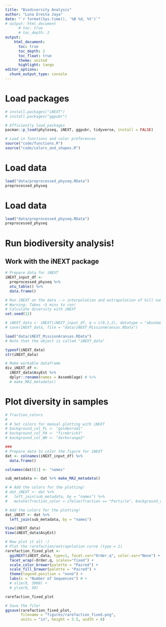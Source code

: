 ```yaml
---
title: "Biodiversity Analysis"
author: "Luna Eresta Jaya"
date: "`r format(Sys.time(), '%B %d, %Y')`"
# output: html_document
      # toc: true
      # toc_depth: 2
output:
    html_document:
      toc: true
      toc_depth: 2
      toc_float: true
      theme: united
      highlight: tango
editor_options: 
  chunk_output_type: console
---
```


# Load packages
```r
# install.packages("iNEXT")
# install.packages("ggpubr")

# Efficiently load packages
pacman::p_load(phyloseq, iNEXT, ggpubr, tidyverse, install = FALSE)

# Load in functions and color preferences
source("code/functions.R")
source("code/colors_and_shapes.R")
```


# Load data
```r
load("data/preprocessed_physeq.RData")
preprocessed_physeq
```


# Load data
```r
load("data/preprocessed_physeq.RData")
preprocessed_physeq
```


# Run biodiversity analysis!
## Work with the iNEXT package
```r
# Prepare data for iNEXT
iNEXT_input_df <- 
  preprocessed_physeq %>%
  otu_table() %>%
  data.frame()

# Run iNEXT on the data --> interpolation and extrapolation of hill numbers
# Warning: Takes ~5 mins to run!
# Calculate diversity with iNEXT
set.seed(12)

# iNEXT_data <- iNEXT(iNEXT_input_df, q = c(0,1,2), datatype = "abundance")
# save(iNEXT_data, file = "data/iNEXT_MissionAransas.RData")

load("data/iNEXT_MissionAransas.RData")
# Note that the object is called "iNEXT_data"

typeof(iNEXT_data)
str(iNEXT_data)

# Make workable dataframe
div_iNEXT_df <-
  iNEXT_data$AsyEst %>%
  dplyr::rename(names = Assemblage) # %>%
  # make_MA2_metadata()
```


# Plot diversity in samples
```r
# fraction_colors
# 
# # Set colors for manual plotting with iNEXT
# background_col_FL <- "goldenrod1"
# background_col_PA <- "firebrick3"
# background_col_WH <- "darkorange2"

###
# Prepare data to color the figure for iNEXT
dat <- colnames(iNEXT_input_df) %>%    
  data.frame() 

colnames(dat)[1] <- "names"

sub_metadata <- dat %>% make_MA2_metadata()

# # Add the colors for the plotting!
# dat_iNEXT <- dat %>%      
#   left_join(sub_metadata, by = "names") %>%    
#   mutate(fraction_color = ifelse(fraction == "Particle", background_col_PA,                                  ifelse(fraction == "Free", background_col_FL,                                        background_col_WH)))

# Add the colors for the plotting!
dat_iNEXT <- dat %>%      
  left_join(sub_metadata, by = "names")

View(iNEXT_data)
View(iNEXT_data$AsyEst)

# Now plot it all :) 
# Plot the rarefaction/extrapolation curve (type = 1)
rarefaction_fixed_plot <-   
  ggiNEXT(iNEXT_data, type=1, facet.var="Order.q", color.var="None") +   
  facet_wrap(~Order.q, scales="fixed") +
  scale_color_brewer(palette = "Paired") +
  scale_fill_brewer(palette = "Paired") +
  theme(legend.position = "none") +   
  labs(x = "Number of Sequences") # +
  # xlim(0, 3000) +
  # ylim(0, 50)

rarefaction_fixed_plot

# Save the file! 
ggsave(rarefaction_fixed_plot,        
       filename = "figures/rarefaction_fixed.png",       
       units = "in", height = 3.5, width = 8)

```
